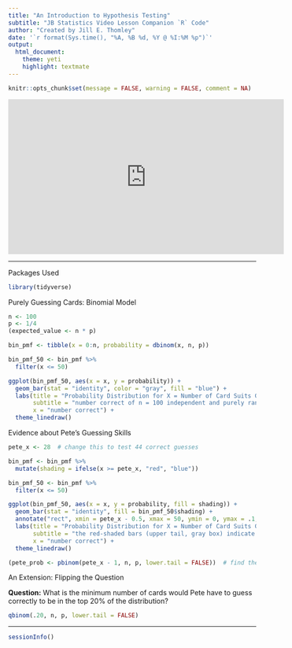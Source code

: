 ```yaml
---
title: "An Introduction to Hypothesis Testing"
subtitle: "JB Statistics Video Lesson Companion `R` Code"
author: "Created by Jill E. Thomley"
date: '`r format(Sys.time(), "%A, %B %d, %Y @ %I:%M %p")`'
output: 
  html_document: 
    theme: yeti
    highlight: textmate
---
```


```r
knitr::opts_chunk$set(message = FALSE, warning = FALSE, comment = NA)
```

<iframe width="560" height="315" src="https://www.youtube.com/embed/tTeMYuS87oU" frameborder="0" allow="accelerometer; autoplay; encrypted-media; gyroscope; picture-in-picture" allowfullscreen></iframe>

***
Packages Used

```r
library(tidyverse)
```

Purely Guessing Cards: Binomial Model

```r
n <- 100
p <- 1/4
(expected_value <- n * p)

bin_pmf <- tibble(x = 0:n, probability = dbinom(x, n, p))

bin_pmf_50 <- bin_pmf %>% 
  filter(x <= 50)

ggplot(bin_pmf_50, aes(x = x, y = probability)) + 
  geom_bar(stat = "identity", color = "gray", fill = "blue") +
  labs(title = "Probability Distribution for X = Number of Card Suits Guessed Correctly",
       subtitle = "number correct of n = 100 independent and purely random guesses, truncated at x = 50",
       x = "number correct") +
  theme_linedraw()
```

Evidence about Pete's Guessing Skills 

```r
pete_x <- 28  # change this to test 44 correct guesses

bin_pmf <- bin_pmf %>% 
  mutate(shading = ifelse(x >= pete_x, "red", "blue"))

bin_pmf_50 <- bin_pmf %>% 
  filter(x <= 50)

ggplot(bin_pmf_50, aes(x = x, y = probability, fill = shading)) + 
  geom_bar(stat = "identity", fill = bin_pmf_50$shading) +
  annotate("rect", xmin = pete_x - 0.5, xmax = 50, ymin = 0, ymax = .1, alpha = .2) +
  labs(title = "Probability Distribution for X = Number of Card Suits Guessed Correctly",
       subtitle = "the red-shaded bars (upper tail, gray box) indicate Pete's guess of 28 correct and higher",
       x = "number correct") +
  theme_linedraw()

(pete_prob <- pbinom(pete_x - 1, n, p, lower.tail = FALSE))  # find the blue area and subtract from 1
```

An Extension: Flipping the Question

**Question:** What is the minimum number of cards would Pete have to guess correctly to be in the top 20% of the distribution?

```r
qbinom(.20, n, p, lower.tail = FALSE)
```



***
```r
sessionInfo()
```

